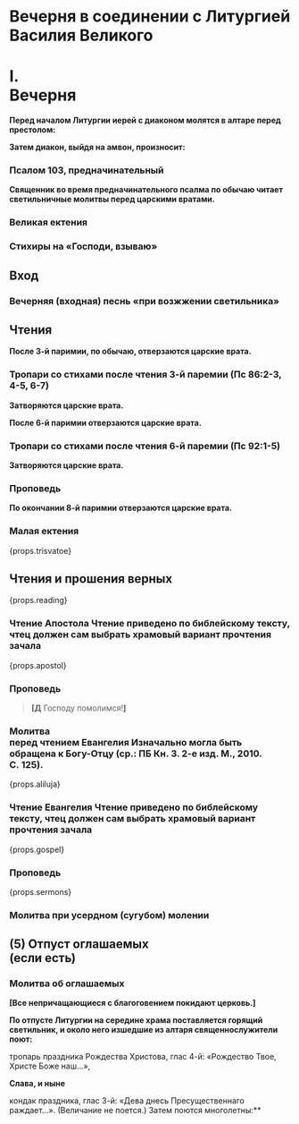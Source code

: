 

<span id="nachalo" />

# Вечерня в соединении с Литургией Василия Великого

# I. <br /> Вечерня

**Перед началом Литургии иерей с диаконом молятся в алтаре перед престолом:**

<MdxLoader src="Shared/Paraklit" />

<MdxLoader src="Shared/SlavavVyshnih" />

**Затем диакон, выйдя на амвон, произносит:**

<MdxLoader src="Liturgies/Katekhumen/Vozglas" />

<MdxLoader src="Shared/SlavaTebe" />

<MdxLoader src="Shared/ParaklitChit" />

<MdxLoader src="Shared/ObichnoeNachalo" />

### Псалом 103, предначинательный

<MdxLoader src="Shared/Psalm103" />

**Священник во время предначинательного псалма по обычаю читает светильничные молитвы перед царскими вратами.**

<MdxLoader src="Vespers/Prayer1" />

<MdxLoader src="Vespers/Prayer2" />

<MdxLoader src="Vespers/Prayer3" />

<MdxLoader src="Vespers/Prayer4" />

<MdxLoader src="Vespers/Prayer5" />

<MdxLoader src="Vespers/Prayer6" />

<MdxLoader src="Vespers/Prayer7" />

<MdxLoader src="Vespers/Prayer8" />

<MdxLoader src="Vespers/Prayer9" />

### Великая ектения

<MdxLoader src="Liturgies/Katekhumen/VelikajaEktenia" />

<MdxLoader src="Vespers/VecherniePsalmi" lang={props.lang} />

### Стихиры на «Господи, взываю»

<StihiriNaGV day={props.day} date={props.date} />
<span id="vhod" />

## Вход

<MdxLoader src="Vespers/PremudrostVhod" />

### Вечерняя (входная) песнь «при возжжении светильника»

<MdxLoader src="Vespers/JasniSvet" lang={props.lang} />

## Чтения

<Prokimens date={props.date} />

<span id="reading" />

<MdxLoader src="Vespers/PremudrostParemiya" lang={props.lang} />

<div>
    <ReadingsForService readingsForService={{ 'Рождеству Христову': ['Быт. I, 1-13.'] }} />
</div>

<MdxLoader src="Vespers/PremudrostParemiya" lang={props.lang} />

<div>
    <ReadingsForService readingsForService={{ 'Рождеству Христову': ['Числ. XXIV, 2-3, 5-9, 17-18.'] }} />
</div>

<MdxLoader src="Vespers/PremudrostParemiya" lang={props.lang} />

<div>
    <ReadingsForService readingsForService={{ 'Рождеству Христову': ['Мих. IV, 6-7; V, 2-4.'] }} />
</div>

**После 3-й паримии, по обычаю, отверзаются царские врата.**

### Тропари со стихами после чтения 3-й паремии (Пс 86:2-3, 4-5, 6-7)

<MdxLoader src="Vespers/TropsWithStihi3Christmas" />

**Затворяются царские врата.**

<MdxLoader src="Vespers/PremudrostParemiya" lang={props.lang} />

<div>
    <ReadingsForService readingsForService={{ 'Рождеству Христову': ['Ис. XI, 1-10.'] }} />
</div>

<MdxLoader src="Vespers/PremudrostParemiya" lang={props.lang} />

<div>
    <ReadingsForService readingsForService={{ 'Рождеству Христову': ['Вар. III, 36-38; IV, 1-4.'] }} />
</div>

<MdxLoader src="Vespers/PremudrostParemiya" lang={props.lang} />

<div>
    <ReadingsForService readingsForService={{ 'Рождеству Христову': ['Дан. II, 31-36, 44-45.'] }} />
</div>

**После 6-й паримии отверзаются царские врата.**

### Тропари со стихами после чтения 6-й паремии (Пс 92:1-5)

<MdxLoader src="Vespers/TropsWithStihi6Christmas" />

**Затворяются царские врата.**

<MdxLoader src="Vespers/PremudrostParemiya" lang={props.lang} />

<div>
    <ReadingsForService readingsForService={{ 'Рождеству Христову': ['Ис. IX, 6-7.'] }} />
</div>

<MdxLoader src="Vespers/PremudrostParemiya" lang={props.lang} />

<div>
    <ReadingsForService readingsForService={{ 'Рождеству Христову': ['Ис. VII, 10-16; VIII, 1-4, 8-10.'] }} />
</div>

### Проповедь

**По окончании 8-й паримии отверзаются царские врата.**

### Малая ектения

<MdxLoader src="Liturgies/Katekhumen/MalajaEktenia" />

{props.trisvatoe}

## Чтения и прошения верных

{props.reading}

### Чтение Апостола <Tooltip>Чтение приведено по библейскому тексту, чтец должен сам выбрать храмовый вариант прочтения зачала</Tooltip>

<div
    className={props.css`
        margin: 0 5px;
    `}
>
    {props.apostol}
</div>

<MdxLoader src="Liturgies/Katekhumen/MirTebeApostol" />

### Проповедь

> **[Д** Господу помолимся!**]**

<span id="gospel" />

### Молитва <br />перед чтением Евангелия <Tooltip>Изначально могла быть обращена к Богу-Отцу (ср.: ПБ Кн.&nbsp;3. 2-е изд. М., 2010. С.&nbsp;125).</Tooltip>

<MdxLoader src="Liturgies/Katekhumen/BeforeGospel" />

<MdxLoader src="Liturgies/Katekhumen/BlessBeforeGosp" />

{props.aliluja}

<MdxLoader src="Liturgies/Katekhumen/PremBeforeGospel" />

### Чтение Евангелия <Tooltip>Чтение приведено по библейскому тексту, чтец должен сам выбрать храмовый вариант прочтения зачала</Tooltip>

<div
    className={props.css`
        margin: 0 5px;
    `}
>
    {props.gospel}
</div>

<MdxLoader src="Liturgies/Katekhumen/MirTebeBlag" />

### Проповедь

{props.sermons}

<MdxLoader src="Liturgies/Katekhumen/SugubajaEktenia" />

### Молитва при усердном (сугубом) молении

<MdxLoader src="Liturgies/Katekhumen/Userdnaya" />

## (5) Отпуст оглашаемых<br/>(если есть)

<MdxLoader src="Liturgies/Katekhumen/OtpustOglashaemie" />

### Молитва об оглашаемых

<MdxLoader src="Liturgies/Katekhumen/OglashaemieVasiliy" />

<MdxLoader src="Liturgies/Katekhumen/Izydite" />

**[Все непричащающиеся с благоговением покидают церковь.]**

**По отпусте Литургии на середине храма поставляется горящий светильник, и около него изшедшие из алтаря священнослужители поют:**

тропарь праздника Рождества Христова, глас 4-й: «Рождество Твое, Христе Боже наш…»,

**Слава, и ныне**

кондак праздника, глас 3-й: «Дева днесь Пресущественнаго раждает…». (Величание не поется.) Затем поются многолетны:\*\*
